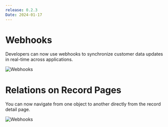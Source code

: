 ```yaml
---
release: 0.2.3
Date: 2024-01-17
---
```


# Webhooks

Developers can now use webhooks to synchronize customer data updates in real-time across applications.

![Webhooks](/images/releases/0.2.3_webhooks.png)

# Relations on Record Pages

You can now navigate from one object to another directly from the record detail page.

![Webhooks](/images/releases/0.2.3_relations.png)